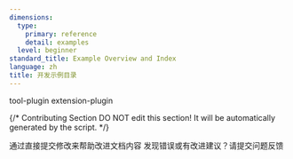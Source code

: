 ```yaml
---
dimensions:
  type:
    primary: reference
    detail: examples
  level: beginner
standard_title: Example Overview and Index
language: zh
title: 开发示例目录
---
```


<CardGroup cols="2">
    <Card
        title="Slack Bot 插件"
        icon="link"
        href="plugin-dev-zh/0432-develop-a-slack-bot-plugin.zh"
        horizontal
    >
        tool-plugin
    </Card>
    <Card
        title="彩虹猫 Endpoint"
        icon="link"
        href="plugin-dev-zh/0432-endpoint.zh"
    >
        extension-plugin
    </Card>
</CardGroup>

{/*
Contributing Section
DO NOT edit this section!
It will be automatically generated by the script.
*/}

<CardGroup cols="2">
    <Card
        title="编辑此页面"
        icon="pen-to-square"
        href="https://github.com/langgenius/dify-docs-mintlify/edit/main/plugin-dev-zh/0431-example-overview-and-index.zh.mdx"
    >
        通过直接提交修改来帮助改进文档内容
    </Card>
    <Card
        title="提交问题"
        icon="github"
        href="https://github.com/langgenius/dify-docs-mintlify/issues/new?title=文档问题%3A%20example-overview-and-index&body=%23%23%20问题描述%0A%3C%21--%20请简要描述您发现的问题%20--%3E%0A%0A%23%23%20页面链接%0Ahttps%3A%2F%2Fgithub.com%2Flanggenius%2Fdify-docs-mintlify%2Fblob%2Fmain%2Fplugin-dev-zh%2F0431-example-overview-and-index.zh.mdx%0A%0A%23%23%20建议修改%0A%3C%21--%20如果有具体的修改建议，请在此说明%20--%3E%0A%0A%3C%21--%20感谢您对文档质量的关注！%20--%3E"
    >
        发现错误或有改进建议？请提交问题反馈
    </Card>
</CardGroup>
